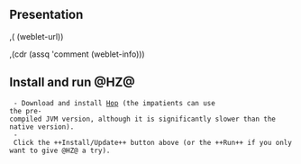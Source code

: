 == Presentation ==

,(<WEBLET-INSTALL> (weblet-url))

,(cdr (assq 'comment (weblet-info)))

== Install and run @HZ@ ==

  - Download and install [[http://hop.inria.fr|Hop]] (the impatients can use 
 the pre-compiled JVM version, although it is significantly slower than the 
 native version).
  - Click the ++Install/Update++ button above (or the ++Run++ if you only
 want to give @HZ@ a try).

